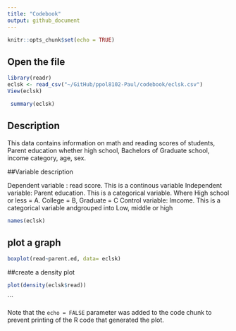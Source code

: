 ```yaml
---
title: "Codebook"
output: github_document
---
```


```r
knitr::opts_chunk$set(echo = TRUE)
```


## Open the file

```r
library(readr)
eclsk <- read_csv("~/GitHub/ppol8102-Paul/codebook/eclsk.csv")
View(eclsk)
```


```r
 summary(eclsk)

```
## Description
This data contains information on math and reading scores of students, Parent education whether high school, Bachelors of Graduate school, income category, age, sex.

##Variable description

Dependent variable : read score. This is a continous variable 
Independent variable: Parent education. This is a categorical variable. Where High school or less = A.  College = B, Graduate = C
Control variable: Imcome. This is a categorical variable andgrouped into Low, middle or high
```r

names(eclsk)
```
## plot a graph
```r
boxplot(read~parent.ed, data= eclsk)
```
##create a density plot
```r
plot(density(eclsk$read))
```


```

Note that the `echo = FALSE` parameter was added to the code chunk to prevent printing of the R code that generated the plot.
